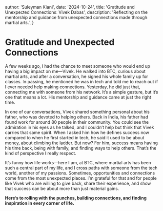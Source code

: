
  author: 'Suleyman Kiani',
  date: '2024-10-24',
  title: 'Gratitude and Unexpected Connections: Vivek Dabas',
  description:
    'Reflecting on the mentorship and guidance from unexpected connections made through martial arts.',
}


# Gratitude and Unexpected Connections

A few weeks ago, I had the chance to meet someone who would end up having a big impact on me—Vivek. He walked into BTC, curious about martial arts, and after a conversation, he signed his whole family up for classes. In passing, he mentioned he was in tech and told me to reach out if I ever needed help making connections. Yesterday, he did just that, connecting me with someone from his network. It’s a simple gesture, but it’s one that means a lot. His mentorship and guidance came at just the right time.

In one of our conversations, Vivek shared something personal about his father, who was devoted to helping others. Back in India, his father had found work for around 80 people in their community. You could see the admiration in his eyes as he talked, and I couldn’t help but think that Vivek carries that same spirit. When I asked him how he defines success now compared to when he first started in tech, he said it used to be about money, about climbing the ladder. But now? For him, success means having his time back, being with family, and finding ways to help others. That’s the kind of perspective I really respect.

It’s funny how life works—here I am, at BTC, where martial arts has been such a central part of my life, and I cross paths with someone from the tech world, another of my passions. Sometimes, opportunities and connections come from the most unexpected places. I’m grateful for that and for people like Vivek who are willing to give back, share their experience, and show that success can be about more than just material gains.

**Here’s to rolling with the punches, building connections, and finding inspiration in every corner of life.**